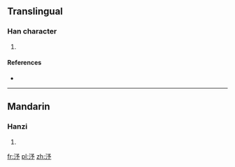 ==Translingual==

===Han character===
{{Han char|rn=85|rad=水|as=04|sn=7|four=|canj=水弓戈弓 (ENIN)}}

# {{defn|Han|sort=水04}}

====References====
* {{Han ref|kx=0609.090|dkj=17180|dj=1002.060|hdz=31576.040|uh=6C7F|ud=27775}}

----

==Mandarin==

===Hanzi===
{{cmn-hanzi|pin=[[xù]] ([[xu4]]), [[yín]] ([[yin2]])|wg=hsü<sup>4</sup>, yin<sup>2</sup>}}

# {{defn|Mandarin|sort=水04}}

[[fr:汿]]
[[pl:汿]]
[[zh:汿]]